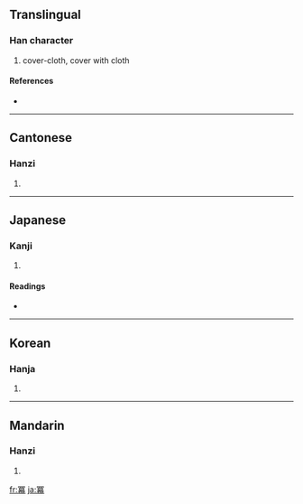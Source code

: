 {{also|幂|羃}}
==Translingual==

===Han character===
{{Han char|rn=14|rad=冖|as=14|sn=16|four=3722<sub>7</sub>|canj=月廿日月 (BTAB)}}

# cover-cloth, cover with cloth

====References====
* {{Han ref|kx=0131.090|dkj=01601|dj=0294.050|hdz=10306.050|uh=51AA|ud=20906|bh=BEAD|bd=48813}}

----

==Cantonese==

===Hanzi===
{{yue-hanzi|jyut=|y=mik6}}

# {{defn|Cantonese}}

----

==Japanese==

===Kanji===
{{ja-kanji|grade=|rs=冖14}}

# {{defn|Japanese}}

====Readings====
* {{ja-readings|on=[[べき]] (beki)|kun=[[おおい]] (ooi), [[ふきん]] (fukin)}}

----

==Korean==

===Hanja===
{{ko-hanja|hangeul=멱|rv=myeok|mr=myŏk}}

# {{defn|Korean}}

----

==Mandarin==

===Hanzi===
{{cmn-hanzi|sim=幂|pin=[[mì]] ([[mi4]])|wg=mi<sup>4</sup>}}

# {{defn|Mandarin}}

[[fr:冪]]
[[ja:冪]]